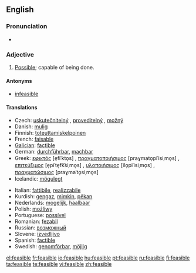==English==

===Pronunciation===
* {{IPA|ˈfiːzəblˌ}}

===Adjective===
{{en-adj}}

# [[possible|Possible]]; capable of being done.

====Antonyms====
* [[infeasible]]

====Translations====
{{trans-top|possible, capable of being done}}
* Czech: [[uskutečnitelný]] {{m}}, [[proveditelný]] {{m}}, [[možný]] {{m}}
* Danish: [[mulig]]
* Finnish: [[toteuttamiskelpoinen]]
* French: [[faisable]]
* [[Galician]]: [[factible]]
* German: [[durchführbar]], [[machbar]]
* Greek: [[εφικτός]] [e̞fiˈkto̞s] {{m}}, [[πραγματοποιήσιμος]] [praɣmato̞piˈisiˌmo̞s] {{m}}, [[επιτεύξιμος]] [e̞piˈte̞fk͡siˌmo̞s] {{m}}, [[υλοποιήσιμος]] [ilo̞piˈisiˌmo̞s] {{m}}, [[πραγματώσιμος]] [praɣmaˈto̞siˌmo̞s] {{m}}
* Icelandic: [[mögulegt]]
{{trans-mid}}
* Italian: [[fattibile]], [[realizzabile]]
* Kurdish: [[gengaz]], [[mimkin]], [[pêkan]]
* Nederlands: [[mogelijk]], [[haalbaar]]
* Polish: [[możliwy]]
* Portuguese: [[possível]]
* Romanian: [[fezabil]]
* Russian: [[возможный]]
* Slovene: [[izvedljivo]]
* Spanish: [[factible]]
* Swedish: [[genomförbar]], [[möjlig]]
{{trans-bottom}}

[[el:feasible]]
[[fr:feasible]]
[[io:feasible]]
[[hu:feasible]]
[[pt:feasible]]
[[ru:feasible]]
[[fi:feasible]]
[[ta:feasible]]
[[te:feasible]]
[[vi:feasible]]
[[zh:feasible]]